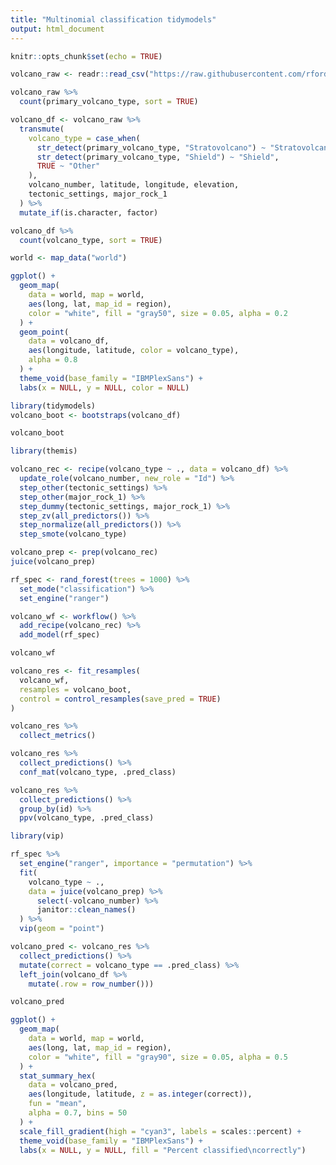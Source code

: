 ---
title: "Multinomial classification tidymodels"
output: html_document
---

```{r setup, include=FALSE}
knitr::opts_chunk$set(echo = TRUE)
```

```{r}
volcano_raw <- readr::read_csv("https://raw.githubusercontent.com/rfordatascience/tidytuesday/master/data/2020/2020-05-12/volcano.csv")

volcano_raw %>%
  count(primary_volcano_type, sort = TRUE)
```

```{r}
volcano_df <- volcano_raw %>%
  transmute(
    volcano_type = case_when(
      str_detect(primary_volcano_type, "Stratovolcano") ~ "Stratovolcano",
      str_detect(primary_volcano_type, "Shield") ~ "Shield",
      TRUE ~ "Other"
    ),
    volcano_number, latitude, longitude, elevation,
    tectonic_settings, major_rock_1
  ) %>%
  mutate_if(is.character, factor)

volcano_df %>%
  count(volcano_type, sort = TRUE)
```

```{r}
world <- map_data("world")

ggplot() +
  geom_map(
    data = world, map = world,
    aes(long, lat, map_id = region),
    color = "white", fill = "gray50", size = 0.05, alpha = 0.2
  ) +
  geom_point(
    data = volcano_df,
    aes(longitude, latitude, color = volcano_type),
    alpha = 0.8
  ) +
  theme_void(base_family = "IBMPlexSans") +
  labs(x = NULL, y = NULL, color = NULL)
```

```{r}
library(tidymodels)
volcano_boot <- bootstraps(volcano_df)

volcano_boot
```

```{r}
library(themis)

volcano_rec <- recipe(volcano_type ~ ., data = volcano_df) %>%
  update_role(volcano_number, new_role = "Id") %>%
  step_other(tectonic_settings) %>%
  step_other(major_rock_1) %>%
  step_dummy(tectonic_settings, major_rock_1) %>%
  step_zv(all_predictors()) %>%
  step_normalize(all_predictors()) %>%
  step_smote(volcano_type)
```

```{r}
volcano_prep <- prep(volcano_rec)
juice(volcano_prep)
```

```{r}
rf_spec <- rand_forest(trees = 1000) %>%
  set_mode("classification") %>%
  set_engine("ranger")

volcano_wf <- workflow() %>%
  add_recipe(volcano_rec) %>%
  add_model(rf_spec)

volcano_wf
```

```{r}
volcano_res <- fit_resamples(
  volcano_wf,
  resamples = volcano_boot,
  control = control_resamples(save_pred = TRUE)
)
```

```{r}
volcano_res %>%
  collect_metrics()
```

```{r}
volcano_res %>%
  collect_predictions() %>%
  conf_mat(volcano_type, .pred_class)
```

```{r}
volcano_res %>%
  collect_predictions() %>%
  group_by(id) %>%
  ppv(volcano_type, .pred_class)
```

```{r}
library(vip)

rf_spec %>%
  set_engine("ranger", importance = "permutation") %>%
  fit(
    volcano_type ~ .,
    data = juice(volcano_prep) %>%
      select(-volcano_number) %>%
      janitor::clean_names()
  ) %>%
  vip(geom = "point")
```

```{r}
volcano_pred <- volcano_res %>%
  collect_predictions() %>%
  mutate(correct = volcano_type == .pred_class) %>%
  left_join(volcano_df %>%
    mutate(.row = row_number()))

volcano_pred
```

```{r}
ggplot() +
  geom_map(
    data = world, map = world,
    aes(long, lat, map_id = region),
    color = "white", fill = "gray90", size = 0.05, alpha = 0.5
  ) +
  stat_summary_hex(
    data = volcano_pred,
    aes(longitude, latitude, z = as.integer(correct)),
    fun = "mean",
    alpha = 0.7, bins = 50
  ) +
  scale_fill_gradient(high = "cyan3", labels = scales::percent) +
  theme_void(base_family = "IBMPlexSans") +
  labs(x = NULL, y = NULL, fill = "Percent classified\ncorrectly")
```

```{r}

```

